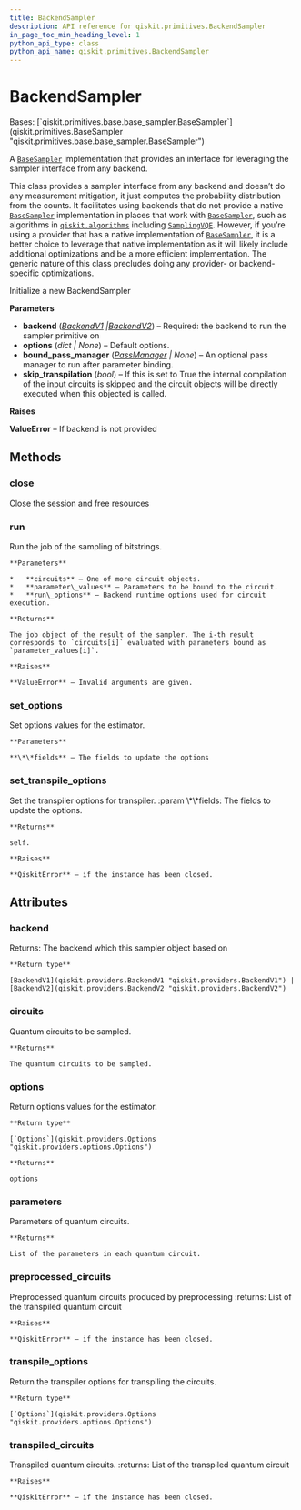```yaml
---
title: BackendSampler
description: API reference for qiskit.primitives.BackendSampler
in_page_toc_min_heading_level: 1
python_api_type: class
python_api_name: qiskit.primitives.BackendSampler
---
```


# BackendSampler

<Class id="qiskit.primitives.BackendSampler" isDedicatedPage={true} github="https://github.com/qiskit/qiskit/tree/stable/0.22/qiskit/primitives/backend_sampler.py" signature="BackendSampler(backend, options=None, bound_pass_manager=None, skip_transpilation=False)" modifiers="class">
  Bases: [`qiskit.primitives.base.base_sampler.BaseSampler`](qiskit.primitives.BaseSampler "qiskit.primitives.base.base_sampler.BaseSampler")

  A [`BaseSampler`](qiskit.primitives.BaseSampler "qiskit.primitives.BaseSampler") implementation that provides an interface for leveraging the sampler interface from any backend.

  This class provides a sampler interface from any backend and doesn’t do any measurement mitigation, it just computes the probability distribution from the counts. It facilitates using backends that do not provide a native [`BaseSampler`](qiskit.primitives.BaseSampler "qiskit.primitives.BaseSampler") implementation in places that work with [`BaseSampler`](qiskit.primitives.BaseSampler "qiskit.primitives.BaseSampler"), such as algorithms in [`qiskit.algorithms`](algorithms#module-qiskit.algorithms "qiskit.algorithms") including [`SamplingVQE`](qiskit.algorithms.minimum_eigensolvers.SamplingVQE "qiskit.algorithms.minimum_eigensolvers.SamplingVQE"). However, if you’re using a provider that has a native implementation of [`BaseSampler`](qiskit.primitives.BaseSampler "qiskit.primitives.BaseSampler"), it is a better choice to leverage that native implementation as it will likely include additional optimizations and be a more efficient implementation. The generic nature of this class precludes doing any provider- or backend-specific optimizations.

  Initialize a new BackendSampler

  **Parameters**

  *   **backend** ([*BackendV1*](qiskit.providers.BackendV1 "qiskit.providers.BackendV1")  *|*[*BackendV2*](qiskit.providers.BackendV2 "qiskit.providers.BackendV2")) – Required: the backend to run the sampler primitive on
  *   **options** (*dict | None*) – Default options.
  *   **bound\_pass\_manager** ([*PassManager*](qiskit.transpiler.PassManager "qiskit.transpiler.PassManager") *| None*) – An optional pass manager to run after parameter binding.
  *   **skip\_transpilation** (*bool*) – If this is set to True the internal compilation of the input circuits is skipped and the circuit objects will be directly executed when this objected is called.

  **Raises**

  **ValueError** – If backend is not provided

  ## Methods

  ### close

  <Function id="qiskit.primitives.BackendSampler.close" signature="BackendSampler.close()">
    Close the session and free resources
  </Function>

  ### run

  <Function id="qiskit.primitives.BackendSampler.run" signature="BackendSampler.run(circuits, parameter_values=None, **run_options)">
    Run the job of the sampling of bitstrings.

    **Parameters**

    *   **circuits** – One of more circuit objects.
    *   **parameter\_values** – Parameters to be bound to the circuit.
    *   **run\_options** – Backend runtime options used for circuit execution.

    **Returns**

    The job object of the result of the sampler. The i-th result corresponds to `circuits[i]` evaluated with parameters bound as `parameter_values[i]`.

    **Raises**

    **ValueError** – Invalid arguments are given.
  </Function>

  ### set\_options

  <Function id="qiskit.primitives.BackendSampler.set_options" signature="BackendSampler.set_options(**fields)">
    Set options values for the estimator.

    **Parameters**

    **\*\*fields** – The fields to update the options
  </Function>

  ### set\_transpile\_options

  <Function id="qiskit.primitives.BackendSampler.set_transpile_options" signature="BackendSampler.set_transpile_options(**fields)">
    Set the transpiler options for transpiler. :param \*\*fields: The fields to update the options.

    **Returns**

    self.

    **Raises**

    **QiskitError** – if the instance has been closed.
  </Function>

  ## Attributes

  ### backend

  <Attribute id="qiskit.primitives.BackendSampler.backend">
    Returns: The backend which this sampler object based on

    **Return type**

    [BackendV1](qiskit.providers.BackendV1 "qiskit.providers.BackendV1") | [BackendV2](qiskit.providers.BackendV2 "qiskit.providers.BackendV2")
  </Attribute>

  ### circuits

  <Attribute id="qiskit.primitives.BackendSampler.circuits">
    Quantum circuits to be sampled.

    **Returns**

    The quantum circuits to be sampled.
  </Attribute>

  ### options

  <Attribute id="qiskit.primitives.BackendSampler.options">
    Return options values for the estimator.

    **Return type**

    [`Options`](qiskit.providers.Options "qiskit.providers.options.Options")

    **Returns**

    options
  </Attribute>

  ### parameters

  <Attribute id="qiskit.primitives.BackendSampler.parameters">
    Parameters of quantum circuits.

    **Returns**

    List of the parameters in each quantum circuit.
  </Attribute>

  ### preprocessed\_circuits

  <Attribute id="qiskit.primitives.BackendSampler.preprocessed_circuits">
    Preprocessed quantum circuits produced by preprocessing :returns: List of the transpiled quantum circuit

    **Raises**

    **QiskitError** – if the instance has been closed.
  </Attribute>

  ### transpile\_options

  <Attribute id="qiskit.primitives.BackendSampler.transpile_options">
    Return the transpiler options for transpiling the circuits.

    **Return type**

    [`Options`](qiskit.providers.Options "qiskit.providers.options.Options")
  </Attribute>

  ### transpiled\_circuits

  <Attribute id="qiskit.primitives.BackendSampler.transpiled_circuits">
    Transpiled quantum circuits. :returns: List of the transpiled quantum circuit

    **Raises**

    **QiskitError** – if the instance has been closed.
  </Attribute>
</Class>


